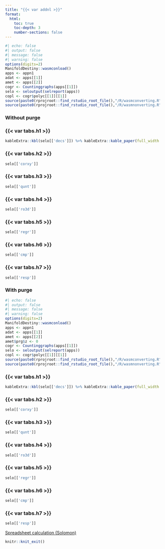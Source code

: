 ```yaml
---
title: "{{< var addnl >}}"
format: 
  html:
    toc: true
    toc-depth: 3
    number-sections: false
---
```



```r
#| echo: false
#| output: false
#| message: false
#| warning: false
options(digits=2)
ManifoldDestiny::wasmconload()
apps <- appn1
adat <- apps[[1]]
amet <- apps[[2]]
cogr <- Countinggraphs(apps[[1]])
selo <- seloutput(selreport(apps))
copl <- cogr$polyc[[1]][[1]]
source(paste0(rprojroot::find_rstudio_root_file(),"/R/wasmconverting.R"))
source(paste0(rprojroot::find_rstudio_root_file(),"/R/wasmnonverting.R"))
```

### Without purge

::: {.panel-tabset}

### {{< var tabs.h1 >}}

```r
kableExtra::kbl(selo[['decs']]) %>% kableExtra::kable_paper(full_width = F) %>% kableExtra::kable_styling(font_size=8)
```
### {{< var tabs.h2 >}}
```r
selo[['corxy']]
```
### {{< var tabs.h3 >}}
```r
selo[['qunt']]
```
### {{< var tabs.h4 >}}
```r
selo[['ro3d']]
```
### {{< var tabs.h5 >}}
```r
selo[['regr']]
```
### {{< var tabs.h6 >}}
```r
selo[['cmp']]
```
### {{< var tabs.h7 >}}
```r
selo[['resp']]
```
::: 










### With purge

```r
#| echo: false
#| output: false
#| message: false
#| warning: false
options(digits=2)
ManifoldDestiny::wasmconload()
apps <- appn1
adat <- apps[[1]]
amet <- apps[[2]]
amet$prg$z <- 0
cogr <- Countinggraphs(apps[[1]])
selo <- seloutput(selreport(apps))
copl <- cogr$polyc[[1]][[1]]
source(paste0(rprojroot::find_rstudio_root_file(),"/R/wasmconverting.R"))
source(paste0(rprojroot::find_rstudio_root_file(),"/R/wasmnonverting.R"))
```

::: {.panel-tabset}

### {{< var tabs.h1 >}}

```r
kableExtra::kbl(selo[['decs']]) %>% kableExtra::kable_paper(full_width = F) %>% kableExtra::kable_styling(font_size=8)
```
### {{< var tabs.h2 >}}
```r
selo[['corxy']]
```
### {{< var tabs.h3 >}}
```r
selo[['qunt']]
```
### {{< var tabs.h4 >}}
```r
selo[['ro3d']]
```
### {{< var tabs.h5 >}}
```r
selo[['regr']]
```
### {{< var tabs.h6 >}}
```r
selo[['cmp']]
```
### {{< var tabs.h7 >}}
```r
selo[['resp']]
```
::: 


[Spreadsheet calculation (Solomon)](https://docs.google.com/spreadsheets/d/1gkf41sJRAQ6bwKmlAAcb7hAQ6v4zIXG2wDYl67LrJ4k/edit?gid=59123130#gid=59123130)


```r
knitr::knit_exit()
```


